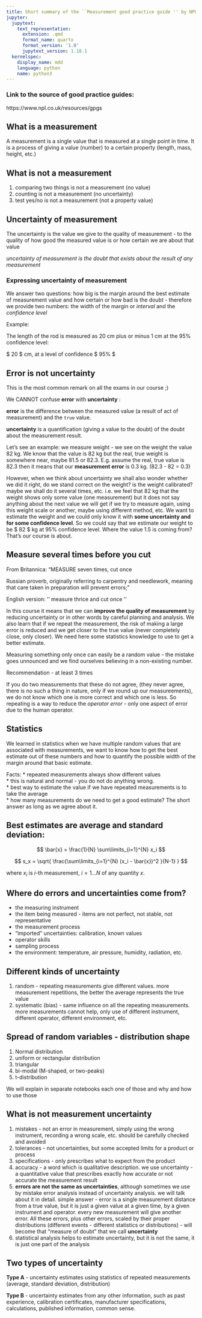 ```yaml
---
title: Short summary of the ``Measurement good practice guide '' by NPL
jupyter:
  jupytext:
    text_representation:
      extension: .qmd
      format_name: quarto
      format_version: '1.0'
      jupytext_version: 1.18.1
  kernelspec:
    display_name: mdd
    language: python
    name: python3
---
```




### Link to the source of good practice guides: 
 
https://www.npl.co.uk/resources/gpgs

## What is a measurement

A measurement is a single value that is measured at a single point in time. It is a process of giving a value (number) to a certain property (length, mass, height, etc.)


## What is not a measurement

1. comparing two things is not a measurement (no value)
2. counting is not a measurement (no uncertainty)
3. test yes/no is not a measurement (not a property value)


## Uncertainty of measurement

The uncertainty is the value we give to the quality of measurement - to the quality of how good the measured value is or how certain we are about that value

_uncertainty of measurement is the doubt that exists about the result of any measurement_

### Expressing uncertainty of measurement 

We answer two questions: how big is the margin around the best estimate of measurement value and how certain or how bad is the doubt - therefore we provide two numbers: the width of the margin or _interval_ and the _confidence level_ 

Example:

The length of the rod is measured as 20 cm plus or minus 1 cm at the 95\% confidence level: 

$ 20 \pm 1 $ cm, at a level of confidence $ 95\% $

## Error is not uncertainty 

This is the most common remark on all the exams in our course ;) 

We CANNOT confuse **error** with **uncertainty** : 

**error** is the difference between the measured value (a result of act of measurement) and the ``true`` value. 

**uncertainty** is a quantification (giving a value to the doubt) of the doubt about the measurement result. 


Let's see an example: we measure weight - we see on the weight the value 82 kg. We know that the value is 82 kg but the real, true weight is somewhere near, maybe 81.5 or 82.3. E.g. assume the real, true value is 82.3 then it means that our **measurement error** is 0.3 kg. (82.3 - 82 = 0.3)

However, when we think about uncertainty we shall also wonder whether we did it right, do we stand correct on the weight? is the weight calibrated? maybe we shall do it several times, etc. i.e. we feel that 82 kg that the weight shows only some value (one measurement) but it does not say anything about the next value we will get if we try to measure again, using this weight scale or another, maybe using different method, etc. We want to estimate the weight and we could only know it with **some uncertainty and for some confidence level**. So we could say that we estimate our weight to be $ 82 \pm 1.5 $ kg at 95\% confidence level. Where the value 1.5 is coming from? That's our course is about. 




## Measure several times before you cut


From Britannica: "MEASURE seven times, cut once 

Russian proverb, originally referring to carpentry and needlework, meaning that care taken in preparation will prevent errors;" 


English version: '' measure thrice and cut once​ '' 

In this course it means that we can **improve the quality of measurement** by reducing uncertainty or in other words by careful planning and analysis. We also learn that if we repeat the measurement, the risk of making a large error is reduced and we get closer to the true value (never completely close, only closer). We need here some statistics knowledge to use to get a better estimate. 



Measuring something only once can easily be a random value - the mistake goes unnounced and we find ourselves believing in a non-existing number. 

Recommendation - at least 3 times

If you do two measurements that these do not agree, (they never agree, there is no such a thing in nature, only if we round up our measureements), we do not know which one is more correct and which one is less. So repeating is a way to reduce the *operator error* - only one aspect of error due to the human operator. 

## Statistics

We learned in statistics when we have multiple random values that are associated with measurements, we want to know how to get the best estimate out of these numbers and how to quantify the possible width of the margin around that basic estimate. 

Facts: 
    * repeated measurements always show different values  
    * this is natural and normal - you do not do anything wrong.   
    * best way to estimate the value if we have repeated measurements is to take the average   
    * how many measurements do we need to get a good estimate? The short answer as long as we agree about it.   
    

## Best estimates are average and standard deviation:

$$ \bar{x} = \frac{1}{N} \sum\limits_{i=1}^{N} x_i $$

$$ s_x = \sqrt{ \frac{\sum\limits_{i=1}^{N} (x_i - \bar{x})^2 }{N-1} } $$

where $x_i$ is $i$-th measurement, $i=1...N$ of any quantity $x$. 

## Where do errors and uncertainties come from?

- the measuring instrument
- the item being measured - items are not perfect, not stable, not representative
- the measurement process
- "imported" uncertainties: calibration, known values
- operator skills
- sampling process
- the environment: temperature, air pressure, humidity, radiation, etc. 

## Different kinds of uncertainty

1. random - repeating measurements give different values. more measurement repetitions, the better the average represents the true value
2. systematic (bias) -  same influence on all the repeating measurements. more measurements cannot help, only use of different instrument, different operator, different environment, etc. 

## Spread of random variables - distribution shape

1. Normal distribution
2. uniform or rectangular distribution
3. triangular
4. bi-modal (M-shaped, or two-peaks)
5. t-distribution

We will explain in separate notebooks each one of those and why and how to use those

## What is not measurement uncertainty

1. mistakes - not an error in measurement, simply using the wrong instrument, recording a wrong scale, etc. should be carefully checked and avoided
2. tolerances - not uncertainties, but some accepted limits for a product or process
3. specifications - only prescribes what to expect from the product
4. accuracy - a word which is qualitative description. we use uncertainty - a quantitative value that prescribes exactly how accurate or not accurate the measurement result
5. **errors are not the same as uncertainties**, although sometimes we use by mistake error analysis instead of uncertainty analysis. we will talk about it in detail. simple answer - error is a single measurement distance from a true value, but it is just a given value at a given time, by a given instrument and operator. every new measurement will give another error. All these errors, plus other errors, scaled by their proper distributions (different events - different statistics or distributions) - will become that "measure of doubt" that we call **uncertainty**
6. statistical analysis helps to estimate uncertainty, but it is not the same, it is just one part of the analysis

## Two types of uncertainty

**Type A** - uncertainty estimates using statistics of repeated measurements (average, standard deviation, distribution) 

**Type B** - uncertainty estimates from any other information, such as past experience, calibration certificates, manufacturer specifications, calculations, published information, common sense. 

